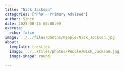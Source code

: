 ```yaml
---
title: "Nick Jackson"
categories: ["PhD - Primary Advisee"]
author: Since
date: 2025-08-15 00:00:00
execute:
  echo: false
image: ../../files/photos/People/Nick_Jackson.jpg
about:
  template: trestles
  image: ../../files/photos/People/Nick_Jackson.jpg
  image-shape: round

---
```




